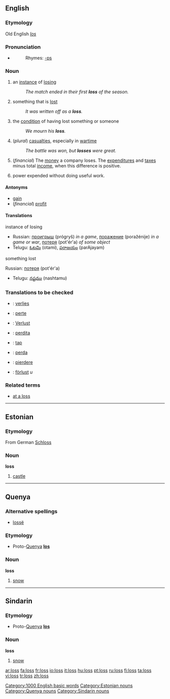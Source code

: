 {{see|lõss|löss}}
==English==

{{rank|plan|pain|official|940|loss|spot|wonderful|shook}}
===Etymology===
Old English ''[[los]]''

===Pronunciation===
*{{audio|en-us-loss.ogg|Audio (US)}}
*:Rhymes: [[Rhymes:English:-ɒs|-ɒs]]

===Noun===
{{en-noun|es}}

# an [[instance]] of [[losing]]
#:''The match ended in their first '''loss''' of the season.''
# something that is [[lost]]
#:''It was written off as a '''loss'''.''
# the [[condition]] of having lost something or someone
#:''We mourn his '''loss'''.''
#(''plural'') [[casualties]], especially in [[wartime]]
#:''The battle was won, but '''losses''' were great.''
#(''financial'') The [[money]] a company loses.  The [[expenditure]]s and [[tax]]es minus total [[income]], when this difference is positive.
#{{engineering}} power expended without doing useful work.

====Antonyms====
*[[gain]]
*(''financial'') [[profit]]

====Translations====
;instance of losing
{{top}}
{{mid}}
*Russian: [[проигрыш]] (prógryš) {{m}} ''in a game'', [[поражение]] (poražénije) {{n}} ''in a game or war'', [[потеря]] (pot'ér'a) {{f}} ''of some object''
*Telugu: [[ఓటమి]] (otami), [[పరాజయం]] (parAjayam)
{{bottom}}

;something lost
{{top}}
{{mid}}
Russian: [[потеря]] (pot'ér'a) {{f}}
*Telugu: [[నష్టము]] (nashtamu)
{{bottom}}

===Translations to be checked===
{{checktrans}}
*{{ttbc|Dutch}}: [[verlies]] {{n}}
*{{ttbc|French}}: [[perte]] {{f}}
*{{ttbc|German}}: [[Verlust]] {{m}}
*{{ttbc|Interlingua}}: [[perdita]]
*{{ttbc|Norwegian}}: [[tap]]
*{{ttbc|Portuguese}}: [[perda]] {{f}}
*{{ttbc|Romanian}}: [[pierdere]] {{f}}
*{{ttbc|Swedish}}: [[förlust]] ''u''

===Related terms===
*[[at a loss]]

----

==Estonian==

===Etymology===
From German [[Schloss]]

===Noun===
'''loss'''

# [[castle]]

----

==Quenya==

===Alternative spellings===
* [[lossë]]

===Etymology===
* Proto-[[Quenya]] '''[[los]]'''

===Noun===
'''loss'''

# [[snow]]

----

==Sindarin==

===Etymology===
* Proto-[[Quenya]] '''[[los]]'''

===Noun===
'''loss'''

# [[snow]]

[[Category:1000 English basic words]]
[[Category:Estonian nouns]]
[[Category:Quenya nouns]]
[[Category:Sindarin nouns]]

[[ar:loss]]
[[fa:loss]]
[[fr:loss]]
[[io:loss]]
[[it:loss]]
[[hu:loss]]
[[pt:loss]]
[[ru:loss]]
[[fi:loss]]
[[ta:loss]]
[[vi:loss]]
[[tr:loss]]
[[zh:loss]]